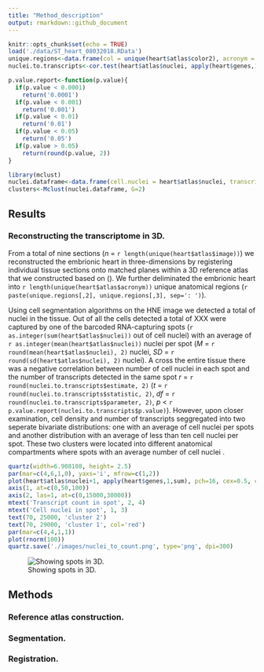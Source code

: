 ```yaml
---
title: "Method_description"
output: rmarkdown::github_document
---
```


```r
knitr::opts_chunk$set(echo = TRUE)
load('./data/ST_heart_08032018.RData')
unique.regions<-data.frame(col = unique(heart$atlas$color2), acronym = na.omit(unique(heart$atlas$acronym)), name = na.omit(unique(heart$atlas$name)) )
nuclei.to.transcripts<-cor.test(heart$atlas$nuclei, apply(heart$genes,1,sum))

p.value.report<-function(p.value){
  if(p.value < 0.0001)
    return('0.0001')
  if(p.value < 0.001)
    return('0.001')
  if(p.value < 0.01)
    return('0.01')
  if(p.value < 0.05)
    return('0.05')
  if(p.value > 0.05)
    return(round(p.value, 2))
}

library(mclust)
nuclei.dataframe<-data.frame(cell.nuclei = heart$atlas$nuclei, transcripts =  apply(heart$genes,1,sum)) 
clusters<-Mclust(nuclei.dataframe, G=2)

```

## Results

### Reconstructing the transcriptome in 3D.

From a total of nine sections (_n_ = `r length(unique(heart$atlas$image))`) we reconstructed the embrionic heart in three-dimensions by registering individual tissue sections onto matched planes within a 3D reference atlas that we constructed based on (). We further deliminated the embrionic heart into `r length(unique(heart$atlas$acronym))` unique anatomical regions (`r paste(unique.regions[,2], unique.regions[,3], sep=': ')`). 

Using cell segmentation algorithms on the HNE image we detected a total of nuclei in the tissue. Out of all the cells detected a total of XXX were captured by one of the barcoded RNA-capturing spots (`r as.integer(sum(heart$atlas$nuclei))` out of cell nuclei) with an average of `r as.integer(mean(heart$atlas$nuclei))` nuclei per spot (_M_ = `r round(mean(heart$atlas$nuclei), 2)` nuclei, _SD_ = `r round(sd(heart$atlas$nuclei), 2)` nuclei). A cross the entire tissue there was a negative correlation between number of cell nuclei in each spot and the number of transcripts detected in the same spot _r_ = `r round(nuclei.to.transcripts$estimate, 2)` (_t_ = `r round(nuclei.to.transcripts$statistic, 2)`, _df_ = `r round(nuclei.to.transcripts$parameter, 2)`, _p_ < `r p.value.report(nuclei.to.transcripts$p.value)`). However, upon closer examination, cell density and number of transcripts seggregated into two seperate bivariate distributions: one with an average of cell nuclei per spots and another distribution with an average of less than ten cell nuclei per spot. These two clusters were located into different anatomical compartments where spots with an average number of cell nuclei .

```r
quartz(width=6.908108, height= 2.5)
par(mar=c(4,6,1,0), yaxs='i', mfrow=c(1,2))
plot(heart$atlas$nuclei+1, apply(heart$genes,1,sum), pch=16, cex=0.5, col=clusters$classification, xlab='', ylab='', ylim=c(0,30000), xlim=c(0,100),axes = FALSE)
axis(1, at=c(0,50,100))
axis(2, las=1, at=c(0,15000,30000))
mtext('Transcript count in spot', 2, 4)
mtext('Cell nuclei in spot', 1, 3)
text(70, 25000, 'cluster 2')
text(70, 29000, 'cluster 1', col='red')
par(mar=c(4,4,1,1))
plot(rnorm(100))
quartz.save('./images/nuclei_to_count.png', type='png', dpi=300)
```
![Showing spots in 3D.](./images/nuclei_to_count.png)


## Methods

### Reference atlas construction.

### Segmentation.

### Registration.

